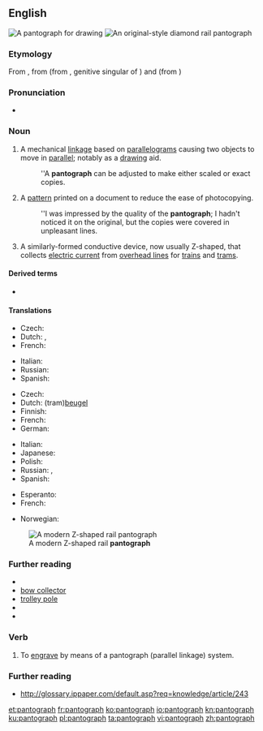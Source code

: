 ==English==
[[Image:Pantograph (cropped).jpg|thumb|A '''pantograph''' for drawing]]
[[Image:Schynige Platte diamond pantograph.jpg|thumb|An original-style diamond rail '''pantograph''']]

===Etymology===
From {{etyl|fr|en}} {{m|fr|pantographe}}, from {{m|fr|panto-}} (from {{etyl|grc|en}} {{m|grc|παντός}}, genitive singular of {{m|grc|πᾶν||all}}) and {{m|fr|-graphe}} (from {{m|grc|γράφειν||to write}})

===Pronunciation===
* {{a|UK}} {{IPA|/ˈpantəɡɹɑːf/|/ˈpantəɡɹaf/|lang=en}}

===Noun===
{{en-noun}}

# A mechanical [[linkage]] based on [[parallelogram]]s causing two objects to move in [[parallel]]; notably as a [[drawing]] aid.
#: ''A '''pantograph''' can be adjusted to make either scaled or exact copies.
# A [[pattern]] printed on a document to reduce the ease of photocopying.
#: ''I was impressed by the quality of the '''pantograph'''; I hadn't noticed it on the original, but the copies were covered in unpleasant lines.
# {{lb|en|rail transport}} A similarly-formed conductive device, now usually Z-shaped, that collects [[electric current]] from [[overhead line]]s for [[train]]s and [[tram]]s.

====Derived terms====
* {{l|en|pantographer}}

====Translations====
{{trans-top|mechanical drawing aid}}
* Czech: {{t+|cs|pantograf|m}}
* Dutch: {{t+|nl|pantograaf}}, {{t|nl|tekenaap|m}}
* French: {{t+|fr|pantographe|m}}
{{trans-mid}}
* Italian: {{t+|it|pantografo|m}}
* Russian: {{t+|ru|панто́граф|m}}
* Spanish: {{t+|es|pantógrafo|m}}
{{trans-bottom}}

{{trans-top|rail transport: Device that collects electric current from overhead lines}}
* Czech: {{t+|cs|pantograf|m}}
* Dutch: (tram)[[beugel]]
* Finnish: {{t|fi|virroitin}}
* French: {{t+|fr|pantographe|m}}
* German: {{t+|de|Stromabnehmer|m}}
{{trans-mid}}
* Italian: {{t+|it|pantografo|m}}
* Japanese: {{t|ja|パンタグラフ|tr=pantagurafu|sc=Jpan}}
* Polish: {{t+|pl|pantograf|m}}
* Russian: {{t+|ru|панто́граф|m}}, {{t+|ru|токоприёмник|m}}
* Spanish: {{t+|es|pantógrafo|m}}
{{trans-bottom}}

{{checktrans-top}}
* Esperanto: {{t-check|eo|pantografo}}
* French: {{t-check|fr|pantographe|m}}
{{trans-mid}}
* Norwegian: {{t-check|no|pantograf}}
{{trans-bottom}}

[[Image:Pantograaf lichtrail.jpg|thumb|A modern Z-shaped rail '''pantograph''']]

===Further reading===
* {{pedia}}
* [[bow collector]]
* [[trolley pole]]
* {{pedia|Pantograph (rail)}}
* {{comcatlite|Pantographs}}

===Verb===
{{en-verb}}

# To [[engrave]] by means of a pantograph (parallel linkage) system.

===Further reading===
* http://glossary.ippaper.com/default.asp?req=knowledge/article/243

[[et:pantograph]]
[[fr:pantograph]]
[[ko:pantograph]]
[[io:pantograph]]
[[kn:pantograph]]
[[ku:pantograph]]
[[pl:pantograph]]
[[ta:pantograph]]
[[vi:pantograph]]
[[zh:pantograph]]
